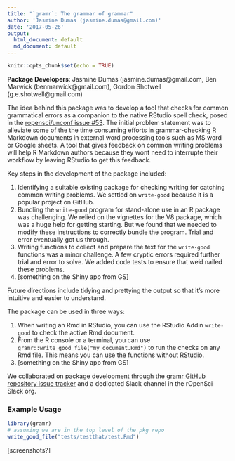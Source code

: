 ```yaml
---
title: "`gramr`: The grammar of grammar"
author: 'Jasmine Dumas (jasmine.dumas@gmail.com)'
date: '2017-05-26'
output:
  html_document: default
  md_document: default
---
```


```r
knitr::opts_chunk$set(echo = TRUE)
```

**Package Developers**: Jasmine Dumas (jasmine.dumas@gmail.com, Ben Marwick (benmarwick@gmail.com), Gordon Shotwell (g.e.shotwell@gmail.com)

The idea behind this package was to develop a tool that checks for common grammatical errors as a companion to the native RStudio spell check, posed in the [ropensci/unconf issue #53](https://github.com/ropensci/unconf17/issues/53). The initial problem statement was to alleviate some of the the time consuming efforts in grammar-checking R Markdown documents in external word processing tools such as MS word or Google sheets. A tool that gives feedback on common writing problems will help R Markdown authors because they wont need to interrupte their workflow by leaving RStudio to get this feedback. 

Key steps in the development of the package included:

1. Identifying a suitable existing package for checking writing for catching common writing problems. We settled on `write-good` because it is a popular project on GitHub.
2. Bundling the `write-good` program for stand-alone use in an R package was challenging. We relied on the vignettes for the V8 package, which was a huge help for getting starting. But we found that we needed to modify these instructions to correctly bundle the program. Trial and error eventually got us through.
3. Writing functions to collect and prepare the text for the `write-good` functions was a minor challenge. A few cryptic errors required further trial and error to solve. We added code tests to ensure that we'd nailed these problems. 
4. [something on the Shiny app from GS]

Future directions include tidying and prettying the output so that it's more intuitive and easier to understand. 

The package can be used in three ways:

1. When writing an Rmd in RStudio, you can use the RStudio Addin `write-good` to check the active Rmd document. 
2. From the R console or a terminal, you can use `gramr::write_good_file("my_document.Rmd")` to run the checks on any Rmd file. This means you can use the functions without RStudio. 
3. [something on the Shiny app from GS]

We collaborated on package development through the [gramr GitHub repository issue tracker](https://github.com/ropenscilabs/gramr/issues) and a dedicated Slack channel in the rOpenSci Slack org. 

### Example Usage

```r
library(gramr)
# assuming we are in the top level of the pkg repo
write_good_file("tests/testthat/test.Rmd")
```


[screenshots?]
